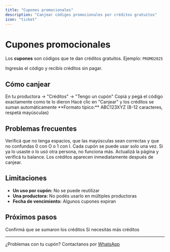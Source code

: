 ```yaml
---
title: "Cupones promocionales"
description: "Canjear códigos promocionales por créditos gratuitos"
icon: "ticket"
---
```


# Cupones promocionales

Los **cupones** son códigos que te dan créditos gratuitos. Ejemplo: `PROMO2025`

<Card title="Códigos de créditos gratis" icon="gift">
  Ingresás el código y recibís créditos sin pagar.
</Card>

## Cómo canjear

<Steps>
  <Step title="Ir a cupones">
    En tu productora → "Créditos" → "Tengo un cupón"
  </Step>
  <Step title="Ingresar código">
    Copiá y pegá el código exactamente como te lo dieron
  </Step>
  <Step title="Canjear">
    Hacé clic en "Canjear" y los créditos se suman automáticamente
  </Step>
</Steps>

<Note>
  **Formato típico:** ABC123XYZ (8-12 caracteres, respetá mayúsculas)
</Note>

## Problemas frecuentes

<AccordionGroup>
  <Accordion title="Cupón inválido">
    Verificá que no tenga espacios, que las mayúsculas sean correctas y que no confundas 0 con O o 1 con I.
  </Accordion>
  <Accordion title="Cupón ya usado">
    Cada cupón se puede usar solo una vez. Si ya lo usaste o lo usó otra persona,
    no funciona más.
  </Accordion>
  <Accordion title="No aparecen los créditos">
    Actualizá la página y verificá tu balance. Los créditos aparecen inmediatamente después de canjear.
  </Accordion>
</AccordionGroup>

## Limitaciones

- **Un uso por cupón:** No se puede reutilizar
- **Una productora:** No podés usarlo en múltiples productoras
- **Fecha de vencimiento:** Algunos cupones expiran

## Próximos pasos

<CardGroup cols={2}>
  <Card title="Ver tu balance" icon="wallet" href="/credits/transactions">
    Confirmá que se sumaron los créditos
  </Card>
  <Card title="Comprar más" icon="cart-circle-plus" href="/credits/credits-purchase">
    Si necesitás más créditos
  </Card>
</CardGroup>

---

¿Problemas con tu cupón? Contactanos por [WhatsApp](https://wa.me/5491122503348)